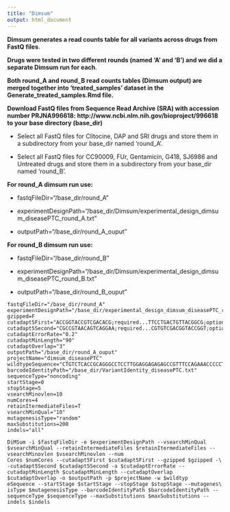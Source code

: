 ```yaml
---
title: "Dimsum"
output: html_document
---
```


**Dimsum generates a read counts table for all variants across drugs from FastQ files**.

**Drugs were tested in two different rounds (named 'A' and 'B') and we did a separate Dimsum run for each**.

**Both round_A and round_B read counts tables (Dimsum output) are merged together into 'treated_samples' dataset in the Generate_treated_samples.Rmd file.**

**Download FastQ files from Sequence Read Archive (SRA) with accession number PRJNA996618: http://www.ncbi.nlm.nih.gov/bioproject/996618 to your base directory (base_dir)**

- Select all FastQ files for Clitocine, DAP and SRI drugs and store them in a subdirectory from your base_dir named 'round_A'.

- Select all FastQ files for CC90009, FUr, Gentamicin, G418, SJ6986 and Untreated drugs and store them in a subdirectory from your base_dir named 'round_B'.


**For round_A dimsum run use:**

- fastqFileDir="/base_dir/round_A"

- experimentDesignPath="/base_dir/Dimsum/experimental_design_dimsum_diseasePTC_round_A.txt"

- outputPath="/base_dir/round_A_ouput"

**For round_B dimsum run use:**

- fastqFileDir="/base_dir/round_B"

- experimentDesignPath="/base_dir/Dimsum/experimental_design_dimsum_diseasePTC_round_B.txt"

- outputPath="/base_dir/round_B_ouput"

```
fastqFileDir="/base_dir/round_A"
experimentDesignPath="/base_dir/experimental_design_dimsum_diseasePTC_round_A.txt"
gzipped=F
cutadapt5First="ACCGGTACCGTCGACACG;required...TTCCTGACTGTTACGGCG;optional"
cutadapt5Second="CGCCGTAACAGTCAGGAA;required...CGTGTCGACGGTACCGGT;optional"
cutadaptErrorRate="0.2"
cutadaptMinLength="90"
cutadaptOverlap="3"
outputPath="/base_dir/round_A_ouput"
projectName="dimsum_diseasePTC"
wildtypeSequence="CTGTCTCACCGCAGGGCCTCCTTGGAGGAGAGAGCCGTTTCCAGAAACCCCCTGTGCACCCTGTGCCTGGAGTAGCGCAGGCACCCAACAGCCACGCCCTGCGGCCACCTGTTCTGCTGGGAGTGCATCACCGCGTGGTGCAGCAGC"
barcodeIdentityPath="/base_dir/VariantIdentity_diseasePTC.txt"
sequenceType="noncoding"
startStage=0
stopStage=5
vsearchMinovlen=10
numCores=4
retainItermediateFiles=T
vsearchMinQual="10"
mutagenesisType="random"
maxSubstitutions=200
indels="all"

DiMSum -i $fastqFileDir -e $experimentDesignPath --vsearchMinQual $vsearchMinQual --retainIntermediateFiles $retainItermediateFiles --vsearchMinovlen $vsearchMinovlen --num
Cores $numCores --cutadapt5First $cutadapt5First --gzipped $gzipped -\
-cutadapt5Second $cutadapt5Second -a $cutadaptErrorRate --cutadaptMinLength $cutadaptMinLength --cutadaptOverlap $cutadaptOverlap -o $outputPath -p $projectName -w $wildtyp
eSequence --startStage $startStage --stopStage $stopStage --mutagenes\
isType $mutagenesisType --barcodeIdentityPath $barcodeIdentityPath --sequenceType $sequenceType --maxSubstitutions $maxSubstitutions --indels $indels
```

